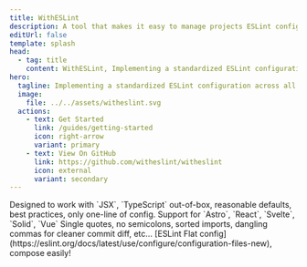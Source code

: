 ```yaml
---
title: WithESLint
description: A tool that makes it easy to manage projects ESLint configurations.
editUrl: false
template: splash
head:
  - tag: title
    content: WithESLint, Implementing a standardized ESLint configuration across all your projects.
hero:
  tagline: Implementing a standardized ESLint configuration across all your projects.
  image:
    file: ../../assets/witheslint.svg
  actions:
    - text: Get Started
      link: /guides/getting-started
      icon: right-arrow
      variant: primary
    - text: View On GitHub
      link: https://github.com/witheslint/witheslint
      icon: external
      variant: secondary
---
```



<CardGrid stagger>
  <Card title="Easy to use" icon="rocket">
    Designed to work with `JSX`, `TypeScript` out-of-box, reasonable defaults, best practices, only one-line of config.
  </Card>
  <Card title="Rich Integrations" icon="star">
    Support for `Astro`, `React`, `Svelte`, `Solid`, `Vue`
	</Card>
	<Card title="Auto fix for formatting" icon="pencil">
    Single quotes, no semicolons, sorted imports, dangling commas for cleaner commit diff, etc...
  </Card>
  <Card title="New config system" icon="setting">
    [ESLint Flat config](https://eslint.org/docs/latest/use/configure/configuration-files-new), compose easily!
  </Card>
</CardGrid>
